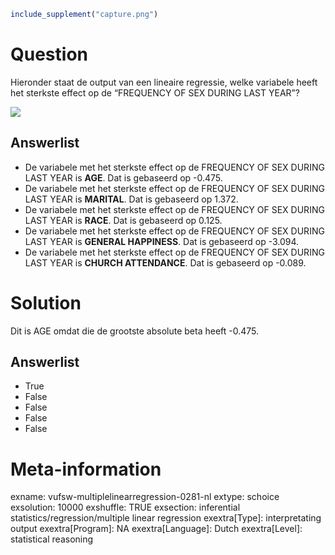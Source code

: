 ```r
include_supplement("capture.png")
```

Question
========
Hieronder staat de output van een lineaire regressie, welke variabele
heeft het sterkste effect op de "FREQUENCY OF SEX DURING LAST YEAR"?  
  
![](capture.png)

Answerlist
----------
* De variabele met het sterkste effect op de FREQUENCY OF SEX DURING LAST
  YEAR is **AGE**. Dat is gebaseerd op -0.475.
* De variabele met het sterkste effect op de FREQUENCY OF SEX DURING LAST
  YEAR is **MARITAL**. Dat is gebaseerd op 1.372.
* De variabele met het sterkste effect op de FREQUENCY OF SEX DURING LAST
  YEAR is **RACE**. Dat is gebaseerd op 0.125.
* De variabele met het sterkste effect op de FREQUENCY OF SEX DURING LAST
  YEAR is **GENERAL HAPPINESS**. Dat is gebaseerd op -3.094.
* De variabele met het sterkste effect op de FREQUENCY OF SEX DURING LAST
  YEAR is **CHURCH ATTENDANCE**. Dat is gebaseerd op -0.089.

Solution
========





Dit is AGE omdat die de grootste absolute beta heeft -0.475.




Answerlist
----------
* True
* False
* False
* False
* False

Meta-information
================
exname: vufsw-multiplelinearregression-0281-nl
extype: schoice
exsolution: 10000
exshuffle: TRUE
exsection: inferential statistics/regression/multiple linear regression
exextra[Type]: interpretating output
exextra[Program]: NA
exextra[Language]: Dutch
exextra[Level]: statistical reasoning


